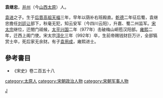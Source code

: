 '''袁继忠'''{{BD|938年||992年|catIdx=Y}}，[[并州|并州]]（今[[山西|山西]][[太原|太原]]）人。

[[袁进|袁进]]之子。生于[[后晋高祖|后晋高祖]][[天福_(后晋)|天福]]三年，早年以荫补右班殿直。[[乾德_(北宋)|乾德]]二年征后蜀，袁继忠擔任[[刘廷让|刘廷让]]部下，秋毫无犯，知云安军（今四川云阳），升嘉、蜀二州监军。[[宋太宗|宋太宗]]继位，迁閤门祗候，[[太平兴国|太平兴国]]二年（977年）击破梅山峒苞汉阳部。[[雍熙|雍熙]]二年，迁西上阁门使。宋太宗[[淳化|淳化]]三年（992年）卒，生前帝赐钱财巨万计，全部犒赏士卒，死后家无余财。有子[[袁用成|袁用成]]，雍熙进士。

==參考書目==
* 《宋史》卷二百五十八

{{DEFAULTSORT:Y}}
[[Category:袁姓|J]]
[[category:太原人|category:太原人]]
[[category:宋朝政治人物|category:宋朝政治人物]]
[[category:宋朝军事人物|category:宋朝军事人物]]